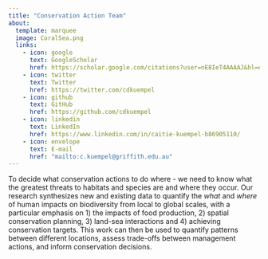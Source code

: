 ```yaml
---
title: "Conservation Action Team"
about:
  template: marquee
  image: CoralSea.png
  links:
    - icon: google
      text: GoogleScholar
      href: https://scholar.google.com/citations?user=nE8IeT4AAAAJ&hl=en
    - icon: twitter
      text: Twitter
      href: https://twitter.com/cdkuempel
    - icon: github
      text: GitHub
      href: https://github.com/cdkuempel
    - icon: linkedin
      text: LinkedIn
      href: https://www.linkedin.com/in/caitie-kuempel-b86905110/
    - icon: envelope
      text: E-mail
      href: "mailto:c.kuempel@griffith.edu.au"
---
```


To decide what conservation actions to do where - we need to know what the greatest threats to habitats and species are and where they occur. Our research synthesizes new and existing data to quantify the *what* and *where* of human impacts on biodiversity from local to global scales, with a particular emphasis on 1) the impacts of food production, 2) spatial conservation planning, 3) land-sea interactions and 4) achieving conservation targets. This work can then be used to quantify patterns between different locations, assess trade-offs between management actions, and inform conservation decisions.


